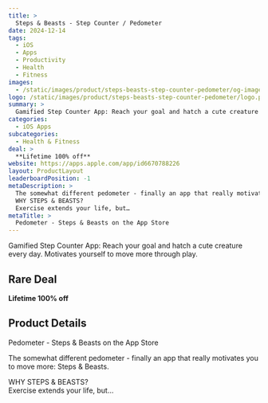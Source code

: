 ```yaml
---
title: >
  Steps & Beasts - Step Counter / Pedometer
date: 2024-12-14
tags:
  - iOS
  - Apps
  - Productivity
  - Health
  - Fitness
images:
  - /static/images/product/steps-beasts-step-counter-pedometer/og-image.png
logo: /static/images/product/steps-beasts-step-counter-pedometer/logo.png
summary: >
  Gamified Step Counter App: Reach your goal and hatch a cute creature every day. Motivates yourself to move more through play.
categories:
  - iOS Apps
subcategories:
  - Health & Fitness
deal: >
  **Lifetime 100% off**
website: https://apps.apple.com/app/id6670788226
layout: ProductLayout
leaderboardPosition: -1
metaDescription: >
  The somewhat different pedometer - finally an app that really motivates you to move more: Steps & Beasts.
  WHY STEPS & BEASTS?
  Exercise extends your life, but…
metaTitle: >
  ‎Pedometer - Steps & Beasts on the App Store
---
```

Gamified Step Counter App: Reach your goal and hatch a cute creature every day. Motivates yourself to move more through play.

## Rare Deal

**Lifetime 100% off**

## Product Details

‎Pedometer - Steps & Beasts on the App Store

The somewhat different pedometer - finally an app that really motivates you to move more: Steps & Beasts.

WHY STEPS & BEASTS?  
Exercise extends your life, but…
